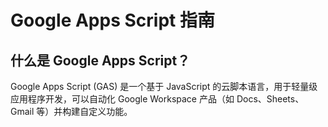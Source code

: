 
# Google Apps Script 指南

## 什么是 Google Apps Script？

Google Apps Script (GAS) 是一个基于 JavaScript 的云脚本语言，用于轻量级应用程序开发，可以自动化 Google Workspace 产品（如 Docs、Sheets、Gmail 等）并构建自定义功能。